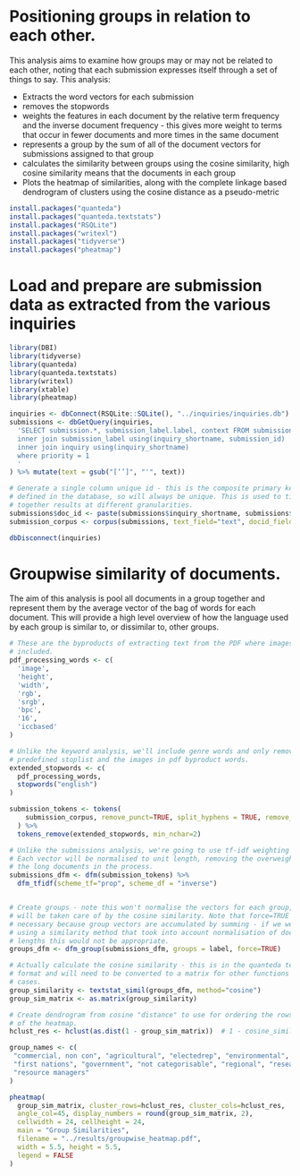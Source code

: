 # Positioning groups in relation to each other.

This analysis aims to examine how groups may or may not be related to each 
other, noting that each submission expresses itself through a set of things to 
say. This analysis:

- Extracts the word vectors for each submission
- removes the stopwords
- weights the features in each document by the relative term frequency and the
  inverse document frequency - this gives more weight to terms that occur in
  fewer documents and more times in the same document
- represents a group by the sum of all of the document vectors for submissions
  assigned to that group
- calculates the similarity between groups using the cosine similarity, high
  cosine similarity means that the documents in each group 
- Plots the heatmap of similarities, along with the complete linkage based
  dendrogram of clusters using the cosine distance as a pseudo-metric

```r
install.packages("quanteda")
install.packages("quanteda.textstats")
install.packages("RSQLite")
install.packages("writexl")
install.packages("tidyverse")
install.packages("pheatmap")
```

# Load and prepare are submission data as extracted from the various inquiries
```r
library(DBI)
library(tidyverse)
library(quanteda)
library(quanteda.textstats)
library(writexl)
library(xtable)
library(pheatmap)

inquiries <- dbConnect(RSQLite::SQLite(), "../inquiries/inquiries.db")
submissions <- dbGetQuery(inquiries, 
  'SELECT submission.*, submission_label.label, context FROM submission
  inner join submission_label using(inquiry_shortname, submission_id)
  inner join inquiry using(inquiry_shortname)
  where priority = 1
  '
) %>% mutate(text = gsub("[‘’]", "'", text))

# Generate a single column unique id - this is the composite primary key
# defined in the database, so will always be unique. This is used to tie
# together results at different granularities.
submissions$doc_id <- paste(submissions$inquiry_shortname, submissions$submission_id)
submission_corpus <- corpus(submissions, text_field="text", docid_field = "doc_id")

dbDisconnect(inquiries)

```

# Groupwise similarity of documents.

The aim of this analysis is pool all documents in a group together and represent
them by the average vector of the bag of words for each document. This will
provide a high level overview of how the language used by each group is similar
to, or dissimilar to, other groups.

```r

# These are the byproducts of extracting text from the PDF where images are
# included.
pdf_processing_words <- c(
  'image',
  'height',
  'width',
  'rgb',
  'srgb',
  'bpc',
  '16',
  'iccbased'
)

# Unlike the keyword analysis, we'll include genre words and only remove the
# predefined stoplist and the images in pdf byproduct words.
extended_stopwords <- c(
  pdf_processing_words,
  stopwords("english")
)

submission_tokens <- tokens(
    submission_corpus, remove_punct=TRUE, split_hyphens = TRUE, remove_symbols = TRUE
  ) %>% 
  tokens_remove(extended_stopwords, min_nchar=2)

# Unlike the submissions analysis, we're going to use tf-idf weighting here.
# Each vector will be normalised to unit length, removing the overweighting of 
# the long documents in the process.
submissions_dfm <- dfm(submission_tokens) %>% 
  dfm_tfidf(scheme_tf="prop", scheme_df = "inverse")


# Create groups - note this won't normalise the vectors for each group, that
# will be taken care of by the cosine similarity. Note that force=TRUE is 
# necessary because group vectors are accumulated by summing - if we weren't
# using a similarity method that took into account normalisation of document 
# lengths this would not be appropriate.
groups_dfm <- dfm_group(submissions_dfm, groups = label, force=TRUE)

# Actually calculate the cosine similarity - this is in the quanteda textstats
# format and will need to be converted to a matrix for other functions in some
# cases.
group_similarity <- textstat_simil(groups_dfm, method="cosine")
group_sim_matrix <- as.matrix(group_similarity)

# Create dendrogram from cosine "distance" to use for ordering the rows and cols
# of the heatmap.
hclust_res <- hclust(as.dist(1 - group_sim_matrix))  # 1 - cosine_similarity for distance

group_names <- c(
 "commercial, non con", "agricultural", "electedrep", "environmental", 
 "first nations", "government", "not categorisable", "regional", "research", 
 "resource managers"
)

pheatmap(
  group_sim_matrix, cluster_rows=hclust_res, cluster_cols=hclust_res, 
  angle_col=45, display_numbers = round(group_sim_matrix, 2),
  cellwidth = 24, cellheight = 24, 
  main = "Group Similarities",
  filename = "../results/groupwise_heatmap.pdf",
  width = 5.5, height = 5.5,
  legend = FALSE
)


```



 